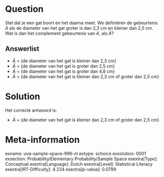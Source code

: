 Question
========

Stel dat je een gat boort en het daarna meet. We definiëren de
gebeurtenis *A* als de diameter van het gat groter is dan 2,3 cm en
kleiner dan 2,5 cm. Wat is dan het complement gebeurtenis van *A*, als
$\bar{A}$?

Answerlist
----------

* $\bar{A}$ = {de diameter van het gat is kleiner dan 2,3 cm}
* $\bar{A}$ = {de diameter van het gat is groter dan 2,5 cm}
* $\bar{A}$ = {de diameter van het gat is groter dan 4,8 cm}
* $\bar{A}$ = {de diameter van het gat is kleiner dan 2,3 cm of groter dan 2,5 cm}

Solution
========

Het correcte antwoord is: 

* $\bar{A}$ = {de diameter van het gat is kleiner dan 2,3 cm of groter dan 2,5 cm}

Meta-information
================
exname: uva-sample-space-996-nl
extype: schoice
exsolution: 0001
exsection: Probability/Elementary Probability/Sample Space
exextra[Type]: Conceptual
exextra[Language]: Dutch
exextra[Level]: Statistical Literacy
exextra[IRT-Difficulty]: 4.234
exextra[p-value]: 0.0799
